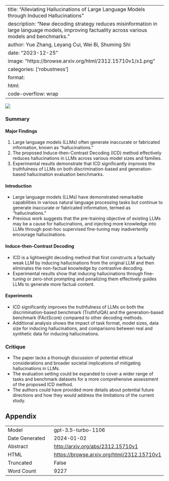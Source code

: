 
---
title: "Alleviating Hallucinations of Large Language Models through Induced Hallucinations"
description: "New decoding strategy reduces misinformation in large language models, improving factuality across various models and benchmarks."
author: Yue Zhang, Leyang Cui, Wei Bi, Shuming Shi
date: "2023-12-25"
image: "https://browse.arxiv.org/html/2312.15710v1/x1.png"
categories: ['robustness']
format:
  html:
    code-overflow: wrap
---

![](https://browse.arxiv.org/html/2312.15710v1/x1.png)

### Summary

#### Major Findings
1. Large language models (LLMs) often generate inaccurate or fabricated information, known as "hallucinations."
2. The proposed Induce-then-Contrast Decoding (ICD) method effectively reduces hallucinations in LLMs across various model sizes and families.
3. Experimental results demonstrate that ICD significantly improves the truthfulness of LLMs on both discrimination-based and generation-based hallucination evaluation benchmarks.

#### Introduction
- Large language models (LLMs) have demonstrated remarkable capabilities in various natural language processing tasks but continue to generate inaccurate or fabricated information, termed as "hallucinations."
- Previous work suggests that the pre-training objective of existing LLMs may be a cause for hallucinations, and injecting more knowledge into LLMs through post-hoc supervised fine-tuning may inadvertently encourage hallucinations.

#### Induce-then-Contrast Decoding
- ICD is a lightweight decoding method that first constructs a factually weak LLM by inducing hallucinations from the original LLM and then eliminates the non-factual knowledge by contrastive decoding.
- Experimental results show that inducing hallucinations through fine-tuning or zero-shot prompting and penalizing them effectively guides LLMs to generate more factual content.

#### Experiments
- ICD significantly improves the truthfulness of LLMs on both the discrimination-based benchmark (TruthfulQA) and the generation-based benchmark (FActScore) compared to other decoding methods.
- Additional analysis shows the impact of task format, model sizes, data size for inducing hallucinations, and comparisons between real and synthetic data for inducing hallucinations.

### Critique
- The paper lacks a thorough discussion of potential ethical considerations and broader societal implications of mitigating hallucinations in LLMs.
- The evaluation setting could be expanded to cover a wider range of tasks and benchmark datasets for a more comprehensive assessment of the proposed ICD method.
- The authors could have provided more details about potential future directions and how they would address the limitations of the current study.

## Appendix

|          |          |
|----------|----------|
| Model     | gpt-3.5-turbo-1106       |
| Date Generated     | 2024-01-02       |
| Abstract | [http://arxiv.org/abs/2312.15710v1](http://arxiv.org/abs/2312.15710v1)        |
| HTML     | [https://browse.arxiv.org/html/2312.15710v1](https://browse.arxiv.org/html/2312.15710v1)       |
| Truncated       | False       |
| Word Count       | 9227       |